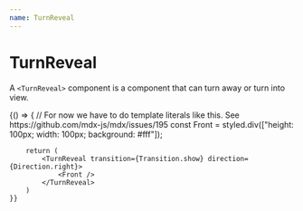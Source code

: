```yaml
---
name: TurnReveal
---
```


# TurnReveal

A `<TurnReveal>` component is a component that can turn away or turn into view.


<Props of={TurnReveal} />

<Playground>
    {() => {
        // For now we have to do template literals like this. See https://github.com/mdx-js/mdx/issues/195
        const Front = styled.div(["height: 100px; width: 100px; background: #fff"]);

        return (
            <TurnReveal transition={Transition.show} direction={Direction.right}>
                <Front />
            </TurnReveal>
        )
    }}

</Playground>
